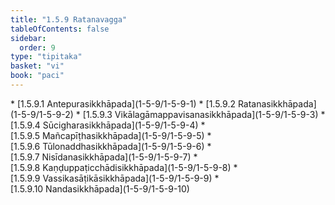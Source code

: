 ```yaml
---
title: "1.5.9 Ratanavagga"
tableOfContents: false
sidebar:
  order: 9
type: "tipitaka"
basket: "vi"
book: "paci"
---
```



<DynamicBreadcrumb />



<TableOfContents book="paci" section="1.5.9">
* [1.5.9.1 Antepurasikkhāpada](1-5-9/1-5-9-1)
* [1.5.9.2 Ratanasikkhāpada](1-5-9/1-5-9-2)
* [1.5.9.3 Vikālagāmappavisanasikkhāpada](1-5-9/1-5-9-3)
* [1.5.9.4 Sūcigharasikkhāpada](1-5-9/1-5-9-4)
* [1.5.9.5 Mañcapīṭhasikkhāpada](1-5-9/1-5-9-5)
* [1.5.9.6 Tūlonaddhasikkhāpada](1-5-9/1-5-9-6)
* [1.5.9.7 Nisīdanasikkhāpada](1-5-9/1-5-9-7)
* [1.5.9.8 Kaṇḍuppaṭicchādisikkhāpada](1-5-9/1-5-9-8)
* [1.5.9.9 Vassikasāṭikāsikkhāpada](1-5-9/1-5-9-9)
* [1.5.9.10 Nandasikkhāpada](1-5-9/1-5-9-10)
</TableOfContents>